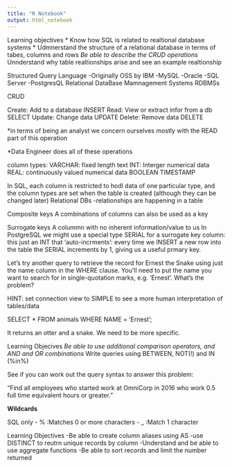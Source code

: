 ```yaml
---
title: "R Notebook"
output: html_notebook
---
```


Learning objectives
* Know how SQL is related to realtional database systems
* Udmnerstand the structure of a relational database in terms of tabes, columns and rows
*Be able to describe the CRUD operations
*Unnderstand why table realtionships arise and  see an example realtionship

Structured Query Language
  -Originally OSS by IBM
  -MySQL
  -Oracle
  -SQL Server
  -PostgresQL
Relational DataBase Mamnagement Systems
RDBMSs

CRUD

Create: Add to a database                 INSERT
Read:   View or extract infor from a db   SELECT
Update: Change data                       UPDATE
Delete: Remove data                       DELETE


*in terms of being an analyst we concern ourselves mostly with the READ part of this operation

*Data Engineer does all of these operations

column types:
  VARCHAR: fixed length text
  INT: Interger numerical data
  REAL: continuously valued numerical data
  BOOLEAN
  TIMESTAMP
  
  In SQL, each column is restricted to hodl data of one particular type, and the column types are set when the table is created (although they can be changed later)
Relational DBs
-relationships are happening in a table

Composite keys
A combinations of columns can also be used as a key

Surrogate keys
A colummn with no inherent information/value to us
In PostgreSQL we might use a special type SERIAL for a surrogate key column:
this just an INT that 'auto-incrments':
  every time we INSERT a new row into the table the SERIAL increments by 1, giving us a useful prmary key.

Let’s try another query to retrieve the record for Ernest the Snake using just the name column in the WHERE clause.
You’ll need to put the name you want to search for in single-quotation marks, e.g. ‘Ernest’.
What’s the problem?

HINT: set connection view to SIMPLE to see a more human interpretation of tables/data

SELECT *
FROM animals 
WHERE NAME = 'Ernest';

It returns an otter and a snake. We need to be more specific.


Learning Objecives
*Be able to use additional comparison operators, and AND and OR combinations
*Write queries using BETWEEN, NOT(!) and IN (%in%)



See if you can work out the query syntax to answer this problem:

"Find all employees who started work at OmniCorp in 2016 who work 0.5 full time equivalent hours or greater."


__Wildcards__

SQL only
- % :Matches 0 or more characters
- _ :Match 1 character

Learning Objectives
-Be able to create column aliases using AS
-use DISTINCT to reutrn unique records by column
-Understand and be able to use aggregate functions
-Be able to sort records and limit the number returned

